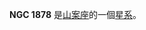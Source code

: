 {{NGCInfoBox|NGCID=NGC 1878|發現者=約翰·弗里德里希·威廉·赫歇爾|發現日期=1836年11月12日|其他編號=ESO 56-SC80|曆元=J2000.0|赤經=5時12分51秒
|赤緯=-70°28'18"|星座=山案座|星體=星系|星等=12.9|表面亮度=|藍等=13.2}}

'''NGC 1878''' 是[[山案座|山案座]]的一個[[星系|星系]]。

{{NGCReference|1878}}